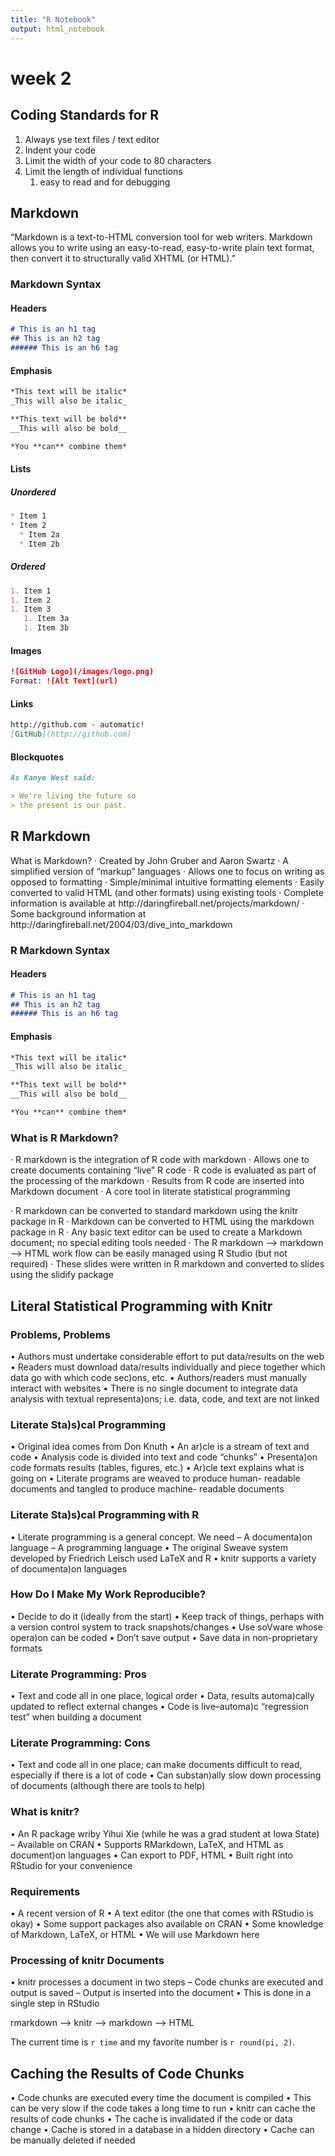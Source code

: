 ```yaml
---
title: "R Notebook"
output: html_notebook
---
```


# week 2

## Coding Standards for R

1. Always yse text files / text editor
2. Indent your code
3. Limit the width of your code to 80 characters
4. Limit the length of individual functions
   1. easy to read and for debugging

## Markdown

"Markdown is a text-to-HTML conversion tool for web writers. Markdown allows you to write using an easy-to-read, easy-to-write plain text format, then convert it to structurally valid XHTML (or HTML)."

### Markdown Syntax

#### Headers

```markdown
# This is an h1 tag
## This is an h2 tag
###### This is an h6 tag
```

#### Emphasis

```markdown
*This text will be italic*
_This will also be italic_

**This text will be bold**
__This will also be bold__

*You **can** combine them*
```

#### Lists

##### Unordered

```markdown
* Item 1
* Item 2
  * Item 2a
  * Item 2b
```

##### Ordered

```markdown
1. Item 1
1. Item 2
1. Item 3
   1. Item 3a
   1. Item 3b
```

#### Images

```markdown
![GitHub Logo](/images/logo.png)
Format: ![Alt Text](url)
```

#### Links

```markdown
http://github.com - automatic!
[GitHub](http://github.com)
```

#### Blockquotes

```markdown
As Kanye West said:

> We're living the future so
> the present is our past.
```

## R Markdown

What is Markdown?
· Created by John Gruber and Aaron Swartz
· A simplified version of "markup" languages
· Allows one to focus on writing as opposed to formatting
· Simple/minimal intuitive formatting elements
· Easily converted to valid HTML (and other formats) using existing tools
· Complete information is available at http://daringfireball.net/projects/markdown/
· Some background information at http://daringfireball.net/2004/03/dive_into_markdown


### R Markdown Syntax

#### Headers

```markdown
# This is an h1 tag
## This is an h2 tag
###### This is an h6 tag
```

#### Emphasis

```markdown
*This text will be italic*
_This will also be italic_

**This text will be bold**
__This will also be bold__

*You **can** combine them*
```

### What is R Markdown?

· R markdown is the integration of R code with markdown
· Allows one to create documents containing "live" R code
· R code is evaluated as part of the processing of the markdown
· Results from R code are inserted into Markdown document
· A core tool in literate statistical programming


· R markdown can be converted to standard markdown using the knitr package in R
· Markdown can be converted to HTML using the markdown package in R
· Any basic text editor can be used to create a Markdown document; no special editing tools needed
· The R markdown --> markdown --> HTML work flow can be easily managed using R Studio (but not required)
· These slides were written in R markdown and converted to slides using the slidify package


## Literal Statistical Programming with Knitr


### Problems, Problems


•  Authors must undertake considerable effort to put data/results on the web
•  Readers must download data/results individually and piece together which data go with which code sec)ons, etc.
•  Authors/readers must manually interact with websites
•  There is no single document to integrate data analysis with textual representa)ons; i.e. data, code, and text are not linked

### Literate Sta)s)cal Programming

•  Original idea comes from Don Knuth
•  An ar)cle is a stream of text and code
•  Analysis code is divided into text and code “chunks”
•  Presenta)on code formats results (tables, figures, etc.)
•  Ar)cle text explains what is going on
•  Literate programs are weaved to produce human- readable documents and tangled to produce machine- readable documents

### Literate Sta)s)cal Programming with R

•  Literate programming is a general concept. We need
–  A documenta)on language –  A programming language
•  The original Sweave system developed by Friedrich Leisch used LaTeX and R
•  knitr supports a variety of documenta)on languages

### How Do I Make My Work Reproducible?

•  Decide to do it (ideally from the start)
•  Keep track of things, perhaps with a version control system to track snapshots/changes
•  Use soVware whose opera)on can be coded
•  Don’t save output
•  Save data in non-proprietary formats


### Literate Programming: Pros

•  Text and code all in one place, logical order
•  Data, results automa)cally updated to reflect external changes
•  Code is live--automa)c “regression test” when building a document


### Literate Programming: Cons

•  Text and code all in one place; can make documents difficult to read, especially if there is a lot of code
•  Can substan)ally slow down processing of documents (although there are tools to help)

### What is knitr?

•  An R package wri\en by Yihui Xie (while he was a grad student at Iowa State)
–  Available on CRAN
•  Supports RMarkdown, LaTeX, and HTML as
document)on languages
•  Can export to PDF, HTML
•  Built right into RStudio for your convenience

### Requirements

•  A recent version of R
•  A text editor (the one that comes with RStudio is okay)
•  Some support packages also available on CRAN
•  Some knowledge of Markdown, LaTeX, or HTML
•  We will use Markdown here

### Processing of knitr Documents

•  knitr processes a document in two steps
–  Code chunks are executed and output is saved
–  Output is inserted into the document
•  This is done in a single step in RStudio

rmarkdown --> knitr --> markdown --> HTML

The current time is `r time` and my favorite number is `r round(pi, 2)`.


## Caching the Results of Code Chunks

•  Code chunks are executed every time the document is compiled
•  This can be very slow if the code takes a long time to run
•  knitr can cache the results of code chunks
•  The cache is invalidated if the code or data change
•  Cache is stored in a database in a hidden directory
•  Cache can be manually deleted if needed

